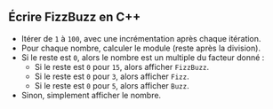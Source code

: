 
## Écrire FizzBuzz en C++

<FizzBuzzRules />

<FizzBuzzCode />

- Itérer de `1` à `100`, avec une incrémentation après chaque itération.
- Pour chaque nombre, calculer le module (reste après la division).
- Si le reste est `0`, alors le nombre est un multiple du facteur donné :
  - Si le reste est `0` pour `15`, alors afficher `FizzBuzz`.
  - Si le reste est `0` pour `3`, alors afficher `Fizz`.
  - Si le reste est `0` pour `5`, alors afficher `Buzz`.
- Sinon, simplement afficher le nombre.